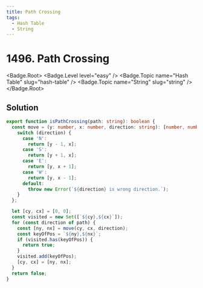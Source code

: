 ```yaml
---
title: Path Crossing
tags:
  - Hash Table
  - String
---
```


# 1496. Path Crossing

<Badge.Root>
  <Badge.Level level="easy" />
  <Badge.Topic name="Hash Table" slug="hash-table" />
  <Badge.Topic name="String" slug="string" />
</Badge.Root>

## Solution

```typescript filename="solution.ts" copy
export function isPathCrossing(path: string): boolean {
  const move = (y: number, x: number, direction: string): [number, number] => {
    switch (direction) {
      case 'N':
        return [y - 1, x];
      case 'S':
        return [y + 1, x];
      case 'E':
        return [y, x + 1];
      case 'W':
        return [y, x - 1];
      default:
        throw new Error(`${direction} is wrong direction.`);
    }
  };

  let [cy, cx] = [0, 0];
  const visited = new Set([`${cy},${cx}`]);
  for (const direction of path) {
    const [ny, nx] = move(cy, cx, direction);
    const keyOfPos = `${ny},${nx}`;
    if (visited.has(keyOfPos)) {
      return true;
    }
    visited.add(keyOfPos);
    [cy, cx] = [ny, nx];
  }
  return false;
}
```

<ProblemLink
  codingSite="leetcode"
  href="https://leetcode.com/problems/path-crossing"
  title="Path Crossing"
/>
